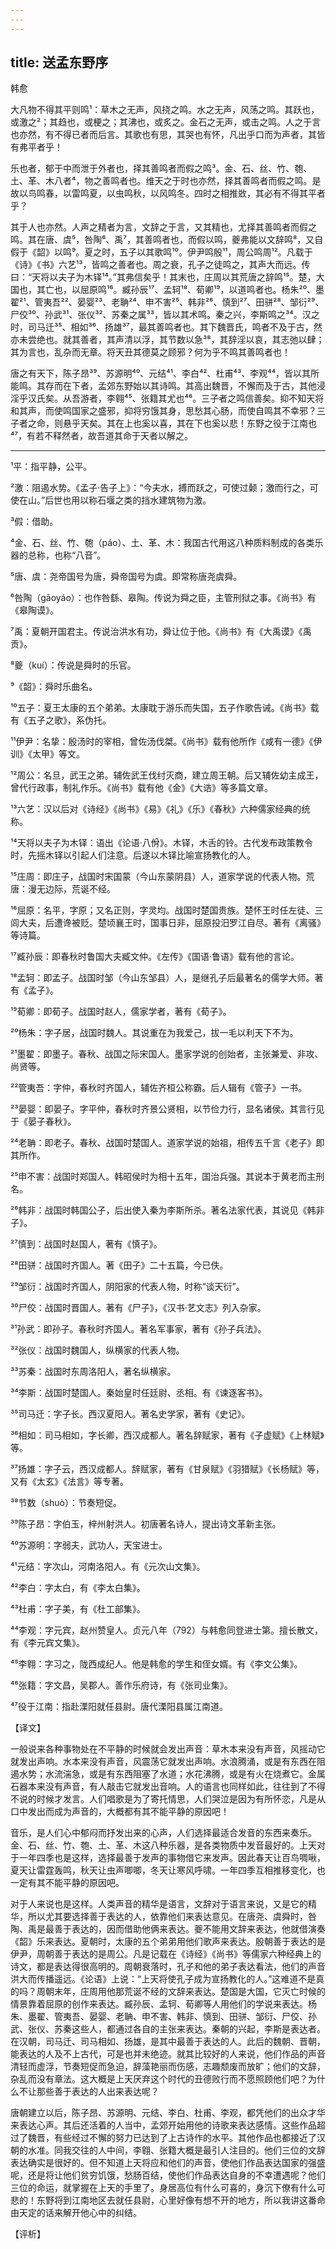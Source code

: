 ```yaml
---
---
---
```

title: 送孟东野序
---




韩愈

大凡物不得其平则鸣¹：草木之无声，风挠之鸣。水之无声，风荡之鸣。其跃也，或激之²；其趋也，或梗之；其沸也，或炙之。金石之无声，或击之鸣。人之于言也亦然，有不得已者而后言。其歌也有思，其哭也有怀，凡出乎口而为声者，其皆有弗平者乎！

乐也者，郁于中而泄于外者也，择其善鸣者而假之鸣³。金、石、丝、竹、匏、土、革、木八者⁴，物之善鸣者也。维天之于时也亦然，择其善鸣者而假之鸣。是故以鸟鸣春，以雷鸣夏，以虫鸣秋，以风鸣冬。四时之相推敚，其必有不得其平者乎？

其于人也亦然。人声之精者为言，文辞之于言，又其精也，尤择其善鸣者而假之鸣。其在唐、虞⁵，咎陶⁶、禹⁷，其善鸣者也，而假以鸣，夔弗能以文辞鸣⁸，又自假于《韶》以鸣⁹。夏之时，五子以其歌鸣¹⁰。伊尹鸣殷¹¹，周公鸣周¹²。凡载于《诗》《书》六艺¹³，皆鸣之善者也。周之衰，孔子之徒鸣之，其声大而远。传曰：“天将以夫子为木铎¹⁴。”其弗信矣乎！其末也，庄周以其荒唐之辞鸣¹⁵。楚，大国也，其亡也，以屈原鸣¹⁶。臧孙辰¹⁷、孟轲¹⁸、荀卿¹⁹，以道鸣者也。杨朱²⁰、墨翟²¹、管夷吾²²、晏婴²³、老聃²⁴、申不害²⁵、韩非²⁶、慎到²⁷、田骈²⁸、邹衍²⁹、尸佼³⁰、孙武³¹、张仪³²、苏秦之属³³，皆以其术鸣。秦之兴，李斯鸣之³⁴。汉之时，司马迁³⁵、相如³⁶、扬雄³⁷，最其善鸣者也。其下魏晋氏，鸣者不及于古，然亦未尝绝也。就其善者，其声清以浮，其节数以急³⁸，其辞淫以哀，其志弛以肆；其为言也，乱杂而无章。将天丑其德莫之顾邪？何为乎不鸣其善鸣者也！

唐之有天下，陈子昂³⁹、苏源明⁴⁰、元结⁴¹、李白⁴²、杜甫⁴³、李观⁴⁴，皆以其所能鸣。其存而在下者，孟郊东野始以其诗鸣。其高出魏晋，不懈而及于古，其他浸淫乎汉氏矣。从吾游者，李翱⁴⁵、张籍其尤也⁴⁶。三子者之鸣信善矣。抑不知天将和其声，而使鸣国家之盛邪，抑将穷饿其身，思愁其心肠，而使自鸣其不幸邪？三子者之命，则悬乎天矣。其在上也奚以喜，其在下也奚以悲！东野之役于江南也⁴⁷，有若不释然者，故吾道其命于天者以解之。



***



¹平：指平静，公平。

²激：阻遏水势。《孟子·告子上》：“今夫水，搏而跃之，可使过颡；激而行之，可使在山。”后世也用以称石堰之类的挡水建筑物为激。

³假：借助。

⁴金、石、丝、竹、匏（páo）、土、革、木：我国古代用这八种质料制成的各类乐器的总称，也称“八音”。

⁵唐、虞：尧帝国号为唐，舜帝国号为虞。即常称唐尧虞舜。

⁶咎陶（gāoyáo）：也作咎繇、皋陶。传说为舜之臣，主管刑狱之事。《尚书》有《皋陶谟》。

⁷禹：夏朝开国君主。传说治洪水有功，舜让位于他。《尚书》有《大禹谟》《禹贡》。

⁸夔（kuí）：传说是舜时的乐官。

⁹《韶》：舜时乐曲名。

¹⁰五子：夏王太康的五个弟弟。太康耽于游乐而失国，五子作歌告诫。《尚书》载有《五子之歌》，系伪托。

¹¹伊尹：名挚：殷汤时的宰相，曾佐汤伐桀。《尚书》载有他所作《咸有一德》《伊训》《太甲》等文。

¹²周公：名旦，武王之弟。辅佐武王伐纣灭商，建立周王朝。后又辅佐幼主成王，曾代行政事，制礼作乐。《尚书》载有他《金》《大诰》等多篇文章。

¹³六艺：汉以后对《诗经》《尚书》《易》《礼》《乐》《春秋》六种儒家经典的统称。

¹⁴天将以夫子为木铎：语出《论语·八佾》。木铎，木舌的铃。古代发布政策教令时，先摇木铎以引起人们注意。后遂以木铎比喻宣扬教化的人。

¹⁵庄周：即庄子，战国时宋国蒙（今山东蒙阴县）人，道家学说的代表人物。荒唐：漫无边际，荒诞不经。

¹⁶屈原：名平，字原；又名正则，字灵均。战国时楚国贵族。楚怀王时任左徒、三闾大夫，后遭谗被贬。楚顷襄王时，国事日非，屈原投汨罗江自尽。著有《离骚》等诗篇。

¹⁷臧孙辰：即春秋时鲁国大夫臧文仲。《左传》《国语·鲁语》载有他的言论。

¹⁸孟轲：即孟子。战国时邹（今山东邹县）人，是继孔子后最著名的儒学大师。著有《孟子》。

¹⁹荀卿：即荀子。战国时赵人，儒家学者，著有《荀子》。

²⁰杨朱：字子居，战国时魏人。其说重在为我爱己，拔一毛以利天下不为。

²¹墨翟：即墨子。春秋、战国之际宋国人。墨家学说的创始者，主张兼爱、非攻、尚贤等。

²²管夷吾：字仲，春秋时齐国人，辅佐齐桓公称霸。后人辑有《管子》一书。

²³晏婴：即晏子。字平仲，春秋时齐景公贤相，以节俭力行，显名诸侯。其言行见于《晏子春秋》。

²⁴老聃：即老子。春秋、战国时楚国人。道家学说的始祖，相传五千言《老子》即其所作。

²⁵申不害：战国时郑国人。韩昭侯时为相十五年，国治兵强。其说本于黄老而主刑名。

²⁶韩非：战国时韩国公子，后出使入秦为李斯所杀。著名法家代表，其说见《韩非子》。

²⁷慎到：战国时赵国人，著有《慎子》。

²⁸田骈：战国时齐国人。著《田子》二十五篇，今已佚。

²⁹邹衍：战国时齐国人，阴阳家的代表人物，时称“谈天衍”。

³⁰尸佼：战国时晋国人。著有《尸子》，《汉书·艺文志》列入杂家。

³¹孙武：即孙子。春秋时齐国人。著名军事家，著有《孙子兵法》。

³²张仪：战国时魏国人，纵横家的代表人物。

³³苏秦：战国时东周洛阳人，著名纵横家。

³⁴李斯：战国时楚国人。秦始皇时任廷尉、丞相。有《谏逐客书》。

³⁵司马迁：字子长。西汉夏阳人。著名史学家，著有《史记》。

³⁶相如：司马相如，字长卿，西汉成都人。著名辞赋家，著有《子虚赋》《上林赋》等。

³⁷扬雄：字子云，西汉成都人。辞赋家，著有《甘泉赋》《羽猎赋》《长杨赋》等，又有《太玄》《法言》等专著。

³⁸节数（shuò）：节奏短促。

³⁹陈子昂：字伯玉，梓州射洪人。初唐著名诗人，提出诗文革新主张。

⁴⁰苏源明：字弱夫，武功人，天宝进士。

⁴¹元结：字次山，河南洛阳人。有《元次山文集》。

⁴²李白：字太白，有《李太白集》。

⁴³杜甫：字子美，有《杜工部集》。

⁴⁴李观：字元宾，赵州赞皇人。贞元八年（792）与韩愈同登进士第。擅长散文，有《李元宾文集》。

⁴⁵李翱：字习之，陇西成纪人。他是韩愈的学生和侄女婿。有《李文公集》。

⁴⁶张籍：字文昌，吴郡人。善作乐府诗，有《张司业集》。

⁴⁷役于江南：指赴溧阳就任县尉。唐代溧阳县属江南道。

【译文】

一般说来各种事物处在不平静的时候就会发出声音：草木本来没有声音，风摇动它就发出声响。水本来没有声音，风震荡它就发出声响。水浪腾涌，或是有东西在阻遏水势；水流湍急，或是有东西阻塞了水道；水花沸腾，或是有火在烧煮它。金属石器本来没有声音，有人敲击它就发出音响。人的语言也同样如此，往往到了不得不说的时候才发言。人们唱歌是为了寄托情思，人们哭泣是因为有所怀恋，凡是从口中发出而成为声音的，大概都有其不能平静的原因吧！

音乐，是人们心中郁闷而抒发出来的心声，人们选择最适合发音的东西来奏乐。金、石、丝、竹、匏、土、革、木这八种乐器，是各类物质中发音最好的。上天对于一年四季也是这样，选择最善于发声的事物借它来发声。因此春天让百鸟啁啾，夏天让雷霆轰鸣，秋天让虫声唧唧，冬天让寒风呼啸。一年四季互相推移变化，也一定有其不能平静的原因吧。

对于人来说也是这样。人类声音的精华是语言，文辞对于语言来说，又是它的精华，所以尤其要选择善于表达的人，依靠他们来表达意见。在唐尧、虞舜时，咎陶、禹是最善于表达的，因而借助他俩来表达。夔不能用文辞来表达，他就借演奏《韶》乐来表达。夏朝时，太康的五个弟弟用他们歌声来表达。殷朝善于表达的是伊尹，周朝善于表达的是周公。凡是记载在《诗经》《尚书》等儒家六种经典上的诗文，都是表达得很高明的。周朝衰落时，孔子和他的弟子表达看法，他们的声音洪大而传播遥远。《论语》上说：“上天将使孔子成为宣扬教化的人。”这难道不是真的吗？周朝末年，庄周用他那荒诞不经的文辞来表达。楚国是大国，它灭亡时候的情景靠着屈原的创作来表达。臧孙辰、孟轲、荀卿等人用他们的学说来表达。杨朱、墨翟、管夷吾、晏婴、老聃、申不害、韩非、慎到、田骈、邹衍、尸佼、孙武、张仪、苏秦这些人，都通过各自的主张来表达。秦朝的兴起，李斯是表达者。在汉朝，司马迁、司马相如、扬雄，是其中最善于表达的人。此后的魏朝、晋朝，能表达的人及不上古代，可是也并未绝迹。就其比较好的人来说，他们作品的声音清轻而虚浮，节奏短促而急迫，辞藻艳丽而伤感，志趣颓废而放旷；他们的文辞，杂乱而没有章法。这大概是上天厌弃这个时代的丑德败行而不愿照顾他们吧？为什么不让那些善于表达的人出来表达呢？

唐朝建立以后，陈子昂、苏源明、元结、李白、杜甫、李观，都凭他们的出众才华来表达心声。其后还活着的人当中，孟郊开始用他的诗歌来表达感情。这些作品超过了魏晋，有些经过不懈的努力已达到了上古诗作的水平。其他作品也都接近了汉朝的水准。同我交往的人中间，李翱、张籍大概是最引人注目的。他们三位的文辞表达确实是很好的。但不知道上天将应和他们的声音，使他们作品表达国家的强盛呢，还是将让他们贫穷饥饿，愁肠百结，使他们作品表达自身的不幸遭遇呢？他们三位的命运，就掌握在上天的手里了。身居高位有什么可喜的，身沉下僚有什么可悲的！东野将到江南地区去就任县尉，心里好像有想不开的地方，所以我讲这番命由天定的话来解开他心中的纠结。

【评析】